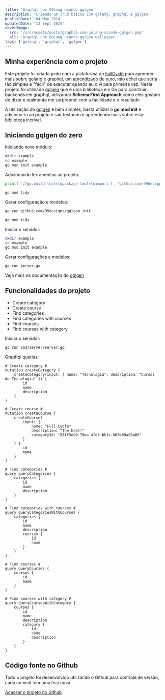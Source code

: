 ```yaml
---
title: 'Graphql com GOLang usando gqlgen'
description: 'Criando um crud básico com golang, graphql e gqlgen'
publishDate: '04 May 2024'
updatedDate: '12 Sept 2024'
coverImage:
  src: '/src/assets/posts/graphql-com-golang-usando-gqlgen.png'
  alt: 'Graphql com GOLang usando gqlgen wallpaper'
tags: ['golang', 'graphql', 'gqlgen']
---
```


## Minha experiência com o projeto

Este projeto foi criado junto com a plataforma do [FullCycle](https://fullcycle.com.br/) para aprender mais sobre golang e graphql, um aprendizado de ouro, não achei que seria tão simples e "fácil" de executar quando eu o vi pela primeira vez. Neste projeto foi utilizado [gqlgen](https://gqlgen.com/) que é uma biblioteca em Go para construir backends em graphql, utilizando **Schema First Approach** como eles gostam de dizer e realmente me surpreendi com a facilidade e o resultado.

A utilização do [gqlgen](https://gqlgen.com/) é bem simples, basta utilizar o **go mod init** e adiciona-lo ao projeto e sair testando e aprendendo mais sobre esta biblioteca incrível.

## Iniciando gqlgen do zero

Iniciando novo módulo:

```zsh
mkdir example
cd example
go mod init example
```

Adicionando ferramentas ao projeto:

```zsh
printf '//go:build tools\npackage tools\nimport (_ "github.com/99designs/gqlgen"\n _ "github.com/99designs/gqlgen/graphql/introspection")' | gofmt > tools.go

go mod tidy
```

Gerar configuração e modelos:

```zsh
go run github.com/99designs/gqlgen init

go mod tidy
```

Iniciar o servidor:

```zsh
mkdir example
cd example
go mod init example
```

Gerar configurações e modelos:

```zsh
go run server.go
```

Veja mais na documentação do [gqlgen](https://gqlgen.com/)

## Funcionalidades do projeto

- Create category
- Create course
- Find categories
- Find categories with courses
- Find courses
- Find courses with category

Iniciar o servidor:

```zsh
go run cmd/server/server.go
```

Graphql queries:

```gql
# Create category #
mutation createCategory {
	createCategory(input: { name: "Tecnologia", description: "Cursos de Tecnologia" }) {
		id
		name
		description
	}
}

# Create course #
mutation createCourse {
	createCourse(
		input: {
			name: "Full Cycle"
			description: "The best!"
			categoryId: "53ff5e69-79ea-4fd5-bbfc-867e09a89a85"
		}
	) {
		id
		name
	}
}

# Find categories #
query queryCategories {
	categories {
		id
		name
		description
	}
}

# Find categories with courses #
query queryCategoriesWithCourses {
	categories {
		id
		name
		description
		courses {
			id
			name
		}
	}
}

# Find courses #
query queryCourses {
	courses {
		id
		name
	}
}

# Find courses with category #
query queryCoursesWithCategory {
	courses {
		id
		name
		description
		category {
			id
			name
			description
		}
	}
}
```

## Código fonte no Github

Todo o projeto foi desenvolvido utilizando o Github para controle de versão, cada commit tem uma feat nova.

[Acessar o projeto no Github](https://github.com/iPingOi/graphqlcycle)
